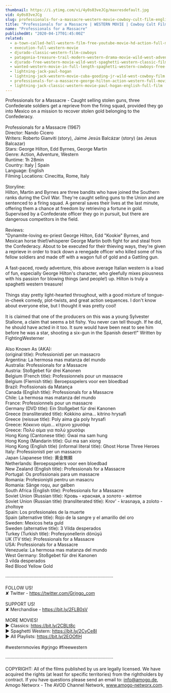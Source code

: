 ```yaml
---
thumbnail: https://i.ytimg.com/vi/4y0s03veJCg/maxresdefault.jpg
vid: 4y0s03veJCg
slug: professionals-for-a-massacre-western-movie-cowboy-cult-film-english-free-full-movie
title: "Professionals for a Massacre | WESTERN MOVIE | Cowboy Cult Film | English | Free Full Movie"
name: "Professionals for a Massacre"
publishedAt: "2020-04-17T01:45:00Z"
related:
  - a-town-called-hell-western-film-free-youtube-movie-hd-action-full-movie
  - execution-full-western-movie
  - djurado-classic-western-film-cowboys
  - patagonia-treasure-trail-modern-western-drama-movie-wild-west-adventure-western-movies
  - djurado-free-western-movie-wild-west-spaghetti-western-classic-film-full-action-movie
  - wanted-western-movie-in-full-length-spaghetti-western-cowboys-free-movie
  - lightning-jack-paul-hogan
  - lightning-jack-western-movie-cuba-gooding-jr-wild-west-cowboy-film
  - professionals-for-a-massacre-george-hilton-action-western-full-movie-for-free-english
  - lightning-jack-classic-western-movie-paul-hogan-english-full-film
---
```


Professionals for a Massacre - Caught selling stolen guns, three Confederate soldiers get a reprieve from the firing squad, provided they go into Mexico on a mission to recover stolen gold belonging to the Confederacy.<br />
<br />
Professionals for a Massacre (1967)<br />
Director: Nando Cicero<br />
Writers: Roberto Gianviti (story), Jaime Jesús Balcázar (story) (as Jesus Balcazar) <br />
Stars: George Hilton, Edd Byrnes, George Martin<br />
Genre: Action, Adventure, Western<br />
Runtime: 1h 28min<br />
Country: Italy | Spain<br />
Language: English<br />
Filming Locations: Cinecitta, Rome, Italy<br />
<br />
Storyline:<br />
Hilton, Martin and Byrnes are three bandits who have joined the Southern ranks during the Civil War. They're caught selling guns to the Union and are sentenced to a firing squad. A general saves their lives at the last minute, offering them a chance at freedom by retrieving a fortune in gold. Supervised by a Confederate officer they go in pursuit, but there are dangerous competitors in the field.<br />
<br />
Reviews:<br />
"Dynamite-loving ex-priest George Hilton, Edd "Kookie" Byrnes, and Mexican horse thief/whisperer George Martin both fight for and steal from the Confederacy. About to be executed for their thieving ways, they're given a reprieve in order to track down a renegade officer who killed some of his fellow soldiers and made off with a wagon full of gold and a Gattling gun.<br />
<br />
A fast-paced, rowdy adventure, this above average Italian western is a load of fun, especially George Hilton's character, who gleefully mixes piousness with his passion for blowing things (and people!) up. Hilton is truly a spaghetti western treasure!<br />
<br />
Things stay pretty light-hearted throughout, with a good mixture of tongue-in-cheek comedy, plot-twists, and great action sequences. I don't know about everyone else, but I thought it was pretty cool!<br />
<br />
It is claimed that one of the producers on this was a young Sylvester Stallone, a claim that seems a bit fishy. You never can tell though. If he did, he should have acted in it too. It sure would have been neat to see him before he was a star, shooting a six-gun in the Spanish desert!" Written by FightingWesterner<br />
<br />
Also Known As (AKA):<br />
(original title): Professionisti per un massacro<br />
Argentina: La hermosa mas matanza del mundo<br />
Australia: Professionals for a Massacre<br />
Austria: Stoßgebet für drei Kanonen<br />
Belgium (French title): Professionnels pour un massacre<br />
Belgium (Flemish title): Beroepsspelers voor een bloedbad<br />
Brazil: Profissionais da Matança<br />
Canada (English title): Professionals for a Massacre<br />
Chile: La hermosa mas matanza del mundo<br />
France: Professionnels pour un massacre<br />
Germany (DVD title): Ein Stoßgebet für drei Kanonen<br />
Greece (transliterated title): Kokkino aima... kitrino hrysafi<br />
Greece (reissue title): Poly aima gia poly hrysafi<br />
Greece: Κόκκινο αίμα... κίτρινο χρυσάφι<br />
Greece: Πολύ αίμα για πολύ χρυσάφι<br />
Hong Kong (Cantonese title): Gwai ma sam hung<br />
Hong Kong (Mandarin title): Gui ma san xiong<br />
Hong Kong (English title) (informal literal title): Ghost Horse Three Heroes<br />
Italy: Professionisti per un massacro<br />
Japan (Japanese title): 黄金無頼<br />
Netherlands: Beroepsspelers voor een bloedbad<br />
New Zealand (English title): Professionals for a Massacre<br />
Portugal: Os profissionais para um massacre<br />
Romania: Profesioniştii pentru un masacru<br />
Romania: Sânge roşu, aur galben<br />
South Africa (English title): Professionals for a Massacre<br />
Soviet Union (Russian title): Кровь - красная, а золото - жёлтое<br />
Soviet Union (Russian title) (transliterated title): Krov' - krasnaya, a zoloto - zholtoye<br />
Spain: Los profesionales de la muerte<br />
Spain (alternative title): Rojo de la sangre y el amarillo del oro<br />
Sweden: Mexicos heta guld<br />
Sweden (alternative title): 3 Vilda desperados<br />
Turkey (Turkish title): Profesyonellerin dönüşü<br />
UK (TV title): Professionals for a Massacre<br />
USA: Professionals for a Massacre<br />
Venezuela: La hermosa mas matanza del mundo<br />
West Germany: Stoßgebet für drei Kanonen<br />
 3 vilda desperados<br />
 Red Blood Yellow Gold<br />
<br />
····················································································<br />
<br />
FOLLOW US!<br />
✘ Twitter - https://twitter.com/Grjngo_com<br />
<br />
SUPPORT US!<br />
✘ Merchandise - https://bit.ly/2FLB0sV<br />
<br />
MORE MOVIES! <br />
► Classics: https://bit.ly/2CBLt8c <br />
► Spaghetti Western: https://bit.ly/2CyCe8I <br />
► All Playlists: https://bit.ly/2EOOfIH <br />
<br />
#westernmovies #grjngo #freewestern<br />
<br />
····················································································<br />
<br />
COPYRIGHT: All of the films published by us are legally licensed. We have acquired the rights (at least for specific territories) from the rightholders by contract. If you have questions please send an email to: info@amogo.de, Amogo Networx - The AVOD Channel Network, www.amogo-networx.com.
